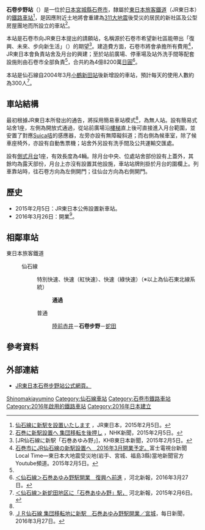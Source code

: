 {{noteTA
|T=zh-tw:石卷步野車站; zh-cn:石卷步野站; zh-hk:石卷步野站;
|1=zh-tw:石卷步野車站; zh-cn:石卷步野站; zh-hk:石卷步野站;
}}
{{日本車站資訊
|公司色     = green
|文字色     =
|站名       = 石卷步野站
|圖片       = Ishinomaki-Ayumino-stn.jpg
|pxl        =
|圖片說明   = 石卷步野站站舍（2016年3月26日）
|日文原名   = 石巻あゆみ野
|平假名     = いしのまきあゆみの 
|羅馬拼音   = Ishinomakiayumino
|前一站     = [[陸前赤井站|陸前赤井]]
|後一站     = [[蛇田站|蛇田]]
|前一站距離 = 2.1
|後一站距離 = 1.4
|電報略號   = 
|車站編號   = 
|所屬公司   = [[東日本旅客鐵道|東日本旅客鐵道]]（JR東日本）
|所屬路線   = {{Color|deepskyblue|■}}[[仙石線|仙石線]]
|距離       = 45.2公里（起點站：[[青葉通站|青葉通]]）<br>43.4
|起站       = [[仙台站|仙台]]經[[鹽釜站|鹽釜]]
|所在地     = [[宮城縣|宮城縣]][[石卷市|石卷市]]門脇
|車站構造   = [[地面車站|地面車站]]
|月台配置   = 1面1線
|啟用年月日 = 2016年3月26日
|廢止年月日 =
|上下車人次 = 
|統計年度   = 
|備註       = 無人站
}}

'''石卷步野站'''（{{jpn|j=石巻あゆみ野駅|hg=いしのまきあゆみのえき|rm=Ishinomaki-ayumino eki|f=y}}）是一位於[[日本|日本]][[宮城縣|宮城縣]][[石卷市|石卷市]]，隸屬於[[東日本旅客鐵道|東日本旅客鐵道]]（JR東日本）的[[鐵路車站|鐵路車站]]<ref name="JR">[http://www.jr-sendai.com/wp-content/uploads/2015/02/ishinomakiayumino.pdf 仙石線に新駅を設置いたします] {{webarchive|url=https://web.archive.org/web/20150213045928/http://www.jr-sendai.com/wp-content/uploads/2015/02/ishinomakiayumino.pdf |date=2015-02-13 }}，JR東日本，2015年2月5日。{{ja}}</ref>，是因應附近土地將會重建為[[311大地震|311大地震]]後受災的居民的新社區及公型房屋團地而所設立的車站<ref>[http://www3.nhk.or.jp/news/html/20150205/k10015243651000.html 石巻に新駅設置へ 集団移転を後押し] {{webarchive|url=https://web.archive.org/web/20150205225339/http://www3.nhk.or.jp/news/html/20150205/k10015243651000.html |date=2015-02-05 }}，NHK新聞，2015年2月5日。{{ja}}</ref>。

本站是石卷市向JR東日本提出的請願站，名稱源於石卷市希望新社區能帶出「復興、未來、步向新生活」（{{lang|ja|復興、未来、新生活への歩み}}）的期望<ref>[JR仙石線に新駅「石巻あゆみ野」]，KHB東日本新聞，2015年2月5日。{{ja}}</ref>。建造費方面，石卷市將會承擔所有費用<ref>[https://www.youtube.com/watch?v=201mAkG6X4k 石巻市にJR仙石線の新駅設置へ　2016年3月開業予定。]富士電視台新聞 Local Time—東日本大地震受災地(岩手、宮城、福島3縣)當地新聞官方Youtube頻道。2015年2月5日。</ref>，JR東日本會負責站舍及月台的興建；至於站前廣場、停車場及站外洗手間等配套設施則由石卷市全部負責<ref name="JR"/>，合共約為4億8200萬[[日圓|日圓]]<ref>[http://www.kahoku.co.jp/tohokunews/201603/20160327_13021.html ＜仙石線＞石巻あゆみ野駅開業　復興へ前進] {{webarchive|url=https://web.archive.org/web/20160328123208/http://www.kahoku.co.jp/tohokunews/201603/20160327_13021.html |date=2016-03-28 }}，河北新報，2016年3月27日。{{ja}}</ref>。

本站是仙石線自2004年3月[[小鶴新田站|小鶴新田站]]後新增設的車站，預計每天的使用人數約為300人<ref name="kahoku">[http://www.kahoku.co.jp/tohokunews/201502/20150206_15016.html ＜仙石線＞新蛇田地区に「石巻あゆみ野」駅，] {{webarchive|url=https://web.archive.org/web/20150208124003/http://www.kahoku.co.jp/tohokunews/201502/20150206_15016.html |date=2015-02-08 }}河北新報，2015年2月6日。{{ja}}</ref>。

==車站結構==
最初根據JR東日本所發出的通告，將採用簡易車站模式<ref name="kahoku"/>，為無人站。設有簡易式站舍1座，左側為開放式通過，從站前廣場沿[[樓梯|樓梯]]直上後可直接進入月台範圍，並安置了對應[[Suica|Suica咭]]的感應器，左旁亦設有無障礙斜道；而右側為候車室，除了候車座椅外，亦設有自動售票機；站舍外另設有洗手間及公共運輸交匯處。

設有[[側式月台|側式月台]]1座，有效長度為4輛。除月台中央、位處站舍部份設有上蓋外，其餘均為露天部份，月台上亦沒有設置其他設施，車站站牌則掛於月台的圍欄上。列車靠站時，往石卷方向為左側開門；往仙台方向為右側開門。

==歷史==
* 2015年2月5日：JR東日本公佈設置新車站。
* 2016年3月26日：開業<ref>[http://mainichi.jp/articles/20160327/ddl/k04/020/070000c ＪＲ仙石線 集団移転地に新駅　石巻あゆみ野駅開業／宮城]，每日新聞，2016年3月27日。{{ja}}</ref>。

== 相鄰車站 ==
; 東日本旅客鐵道
: {{Color|deepskyblue|■}}仙石線
:: {{Color|red|□}}特別快速、{{Color|red|■}}快速（紅快速）、{{Color|green|■}}快速（綠快速）（※以上為仙石東北線系統）
::: '''通過'''
:: {{Color|gray|■}}普通
::: [[陸前赤井站|陸前赤井]]－'''石卷步野'''－[[蛇田站|蛇田]]

==參考資料==
{{reflist}}

==外部連結==
*[http://www.jreast.co.jp/estation/station/info.aspx?StationCd=1737 JR東日本石卷步野站公式網頁。] {{Wayback|url=http://www.jreast.co.jp/estation/station/info.aspx?StationCd=1737 |date=20160408085031 }}{{ja}}
{{仙石線}}
{{commonscat|Ishinomakiayumino Station}}
{{DEFAULTSORT:Ishinomakiayumino}}
[[Category:日本鐵路車站_I|Shinomakiayumino]]
[[Category:仙石線車站|Category:仙石線車站]]
[[Category:石卷市鐵路車站|Category:石卷市鐵路車站]]
[[Category:2016年啟用的鐵路車站|Category:2016年啟用的鐵路車站]]
[[Category:2016年日本建立|Category:2016年日本建立]]